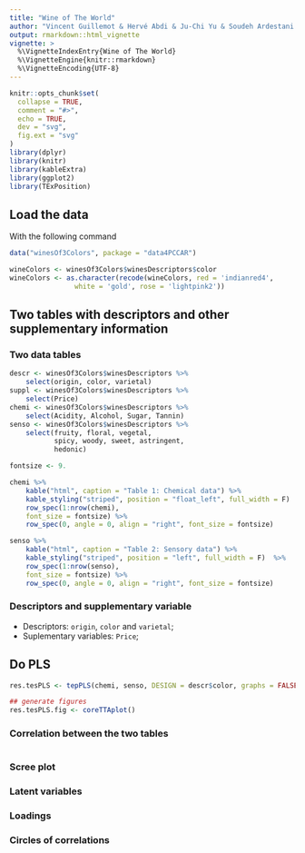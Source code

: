 ```yaml
---
title: "Wine of The World"
author: "Vincent Guillemot & Hervé Abdi & Ju-Chi Yu & Soudeh Ardestani Khoubrouy"
output: rmarkdown::html_vignette
vignette: >
  %\VignetteIndexEntry{Wine of The World}
  %\VignetteEngine{knitr::rmarkdown}
  %\VignetteEncoding{UTF-8}
---
```


```r
knitr::opts_chunk$set(
  collapse = TRUE,
  comment = "#>",
  echo = TRUE, 
  dev = "svg",
  fig.ext = "svg"
)
library(dplyr)
library(knitr)
library(kableExtra)
library(ggplot2)
library(TExPosition)
```

## Load the data

With the following command

```r
data("winesOf3Colors", package = "data4PCCAR")
```

```r
wineColors <- winesOf3Colors$winesDescriptors$color
wineColors <- as.character(recode(wineColors, red = 'indianred4', 
                white = 'gold', rose = 'lightpink2'))
```

## Two tables with descriptors and other supplementary information

### Two data tables {.smaller}

```r
descr <- winesOf3Colors$winesDescriptors %>% 
    select(origin, color, varietal)
suppl <- winesOf3Colors$winesDescriptors %>% 
    select(Price)
chemi <- winesOf3Colors$winesDescriptors %>% 
    select(Acidity, Alcohol, Sugar, Tannin)
senso <- winesOf3Colors$winesDescriptors %>% 
    select(fruity, floral, vegetal, 
           spicy, woody, sweet, astringent, 
           hedonic)
```

```r
fontsize <- 9.

chemi %>%
    kable("html", caption = "Table 1: Chemical data") %>%
    kable_styling("striped", position = "float_left", full_width = F)  %>%
    row_spec(1:nrow(chemi), 
    font_size = fontsize) %>%
    row_spec(0, angle = 0, align = "right", font_size = fontsize)

senso %>%
    kable("html", caption = "Table 2: Sensory data") %>%
    kable_styling("striped", position = "left", full_width = F)  %>%
    row_spec(1:nrow(senso), 
    font_size = fontsize) %>%
    row_spec(0, angle = 0, align = "right", font_size = fontsize)

```

### Descriptors and supplementary variable {.smaller}

* Descriptors: `origin`, `color` and `varietal`;
* Suplementary variables: `Price`;
 
## Do PLS

```r
res.tesPLS <- tepPLS(chemi, senso, DESIGN = descr$color, graphs = FALSE)

## generate figures
res.tesPLS.fig <- coreTTAplot()
```

### Correlation between the two tables

```r

```

### Scree plot

### Latent variables

### Loadings

### Circles of correlations

